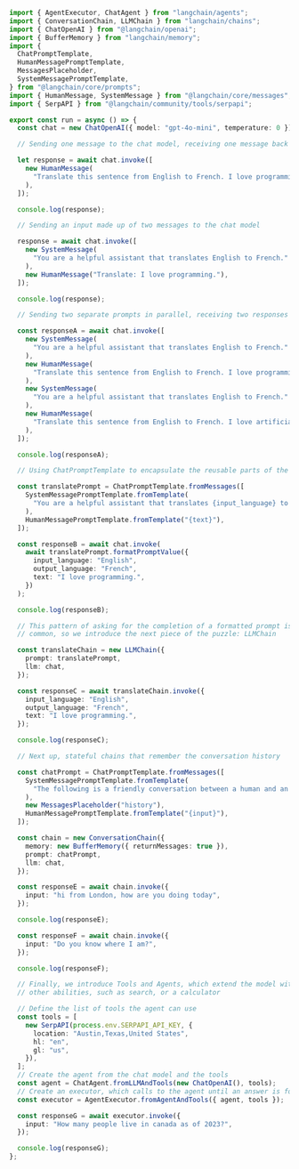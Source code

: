 ```typescript
import { AgentExecutor, ChatAgent } from "langchain/agents";
import { ConversationChain, LLMChain } from "langchain/chains";
import { ChatOpenAI } from "@langchain/openai";
import { BufferMemory } from "langchain/memory";
import {
  ChatPromptTemplate,
  HumanMessagePromptTemplate,
  MessagesPlaceholder,
  SystemMessagePromptTemplate,
} from "@langchain/core/prompts";
import { HumanMessage, SystemMessage } from "@langchain/core/messages";
import { SerpAPI } from "@langchain/community/tools/serpapi";

export const run = async () => {
  const chat = new ChatOpenAI({ model: "gpt-4o-mini", temperature: 0 });

  // Sending one message to the chat model, receiving one message back

  let response = await chat.invoke([
    new HumanMessage(
      "Translate this sentence from English to French. I love programming."
    ),
  ]);

  console.log(response);

  // Sending an input made up of two messages to the chat model

  response = await chat.invoke([
    new SystemMessage(
      "You are a helpful assistant that translates English to French."
    ),
    new HumanMessage("Translate: I love programming."),
  ]);

  console.log(response);

  // Sending two separate prompts in parallel, receiving two responses back

  const responseA = await chat.invoke([
    new SystemMessage(
      "You are a helpful assistant that translates English to French."
    ),
    new HumanMessage(
      "Translate this sentence from English to French. I love programming."
    ),
    new SystemMessage(
      "You are a helpful assistant that translates English to French."
    ),
    new HumanMessage(
      "Translate this sentence from English to French. I love artificial intelligence."
    ),
  ]);

  console.log(responseA);

  // Using ChatPromptTemplate to encapsulate the reusable parts of the prompt

  const translatePrompt = ChatPromptTemplate.fromMessages([
    SystemMessagePromptTemplate.fromTemplate(
      "You are a helpful assistant that translates {input_language} to {output_language}."
    ),
    HumanMessagePromptTemplate.fromTemplate("{text}"),
  ]);

  const responseB = await chat.invoke(
    await translatePrompt.formatPromptValue({
      input_language: "English",
      output_language: "French",
      text: "I love programming.",
    })
  );

  console.log(responseB);

  // This pattern of asking for the completion of a formatted prompt is quite
  // common, so we introduce the next piece of the puzzle: LLMChain

  const translateChain = new LLMChain({
    prompt: translatePrompt,
    llm: chat,
  });

  const responseC = await translateChain.invoke({
    input_language: "English",
    output_language: "French",
    text: "I love programming.",
  });

  console.log(responseC);

  // Next up, stateful chains that remember the conversation history

  const chatPrompt = ChatPromptTemplate.fromMessages([
    SystemMessagePromptTemplate.fromTemplate(
      "The following is a friendly conversation between a human and an AI. The AI is talkative and provides lots of specific details from its context. If the AI does not know the answer to a question, it truthfully says it does not know."
    ),
    new MessagesPlaceholder("history"),
    HumanMessagePromptTemplate.fromTemplate("{input}"),
  ]);

  const chain = new ConversationChain({
    memory: new BufferMemory({ returnMessages: true }),
    prompt: chatPrompt,
    llm: chat,
  });

  const responseE = await chain.invoke({
    input: "hi from London, how are you doing today",
  });

  console.log(responseE);

  const responseF = await chain.invoke({
    input: "Do you know where I am?",
  });

  console.log(responseF);

  // Finally, we introduce Tools and Agents, which extend the model with
  // other abilities, such as search, or a calculator

  // Define the list of tools the agent can use
  const tools = [
    new SerpAPI(process.env.SERPAPI_API_KEY, {
      location: "Austin,Texas,United States",
      hl: "en",
      gl: "us",
    }),
  ];
  // Create the agent from the chat model and the tools
  const agent = ChatAgent.fromLLMAndTools(new ChatOpenAI(), tools);
  // Create an executor, which calls to the agent until an answer is found
  const executor = AgentExecutor.fromAgentAndTools({ agent, tools });

  const responseG = await executor.invoke({
    input: "How many people live in canada as of 2023?",
  });

  console.log(responseG);
};
```